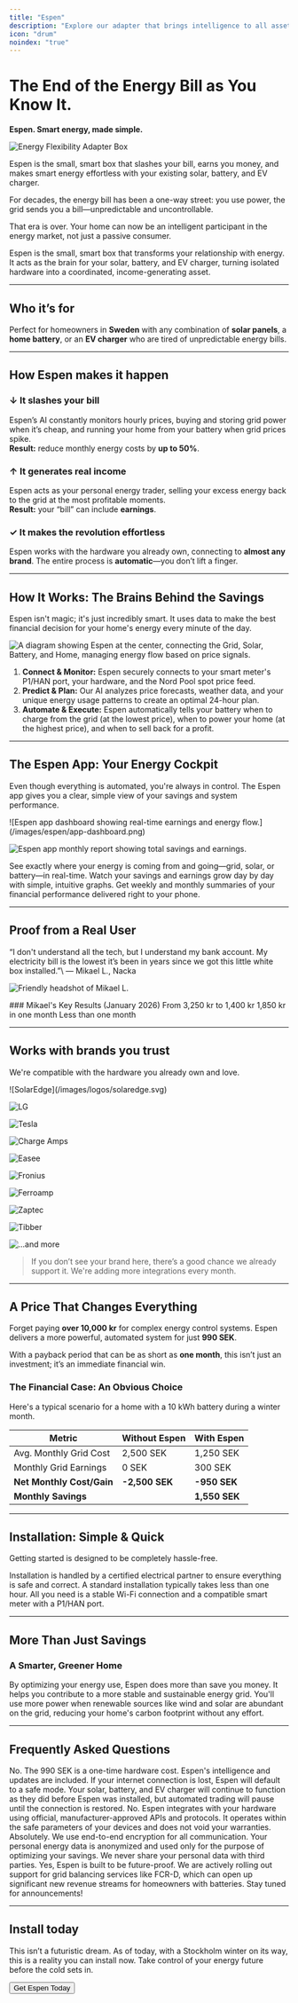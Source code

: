```yaml
---
title: "Espen"
description: "Explore our adapter that brings intelligence to all assets."
icon: "drum"
noindex: "true"
---
```


# The End of the Energy Bill as You Know It.

**Espen. Smart energy, made simple.**

<img
  src="/images/espen1.png"
  alt="Energy Flexibility Adapter Box"
  noZoom={true}
  className="rounded-xl"
/>

Espen is the small, smart box that slashes your bill, earns you money, and makes smart energy effortless with your existing solar, battery, and EV charger.

For decades, the energy bill has been a one-way street: you use power, the grid sends you a bill—unpredictable and uncontrollable.

That era is over. Your home can now be an intelligent participant in the energy market, not just a passive consumer.

Espen is the small, smart box that transforms your relationship with energy. It acts as the brain for your solar, battery, and EV charger, turning isolated hardware into a coordinated, income-generating asset.

---

## Who it’s for

Perfect for homeowners in **Sweden** with any combination of **solar panels**, a **home battery**, or an **EV charger** who are tired of unpredictable energy bills.

---

## How Espen makes it happen

### ↓ It slashes your bill

Espen’s AI constantly monitors hourly prices, buying and storing grid power when it’s cheap, and running your home from your battery when grid prices spike.\
**Result:** reduce monthly energy costs by **up to 50%**.

### ↑ It generates real income

Espen acts as your personal energy trader, selling your excess energy back to the grid at the most profitable moments.\
**Result:** your “bill” can include **earnings**.

### ✓ It makes the revolution effortless

Espen works with the hardware you already own, connecting to **almost any brand**. The entire process is **automatic**—you don’t lift a finger.

---

## How It Works: The Brains Behind the Savings

Espen isn't magic; it's just incredibly smart. It uses data to make the best financial decision for your home's energy every minute of the day.

![A diagram showing Espen at the center, connecting the Grid, Solar, Battery, and Home, managing energy flow based on price signals.](/images/espen/how-it-works-diagram.png)

1. **Connect & Monitor:** Espen securely connects to your smart meter's P1/HAN port, your hardware, and the Nord Pool spot price feed.
2. **Predict & Plan:** Our AI analyzes price forecasts, weather data, and your unique energy usage patterns to create an optimal 24-hour plan.
3. **Automate & Execute:** Espen automatically tells your battery when to charge from the grid (at the lowest price), when to power your home (at the highest price), and when to sell back for a profit.

---

## The Espen App: Your Energy Cockpit

Even though everything is automated, you're always in control. The Espen app gives you a clear, simple view of your savings and system performance.

<div className="grid grid-cols-1 md:grid-cols-2 gap-4">
![Espen app dashboard showing real-time earnings and energy flow.](/images/espen/app-dashboard.png)

![Espen app monthly report showing total savings and earnings.](/images/espen/app-report.png)

</div>

<CardGroup cols={2}>
  <Card title="Live View" icon="analytics">
    See exactly where your energy is coming from and going—grid, solar, or battery—in real-time.
  </Card>
  <Card title="Earnings Tracker" icon="dollar-circle">
    Watch your savings and earnings grow day by day with simple, intuitive graphs.
  </Card>
  <Card title="Performance Reports" icon="file-invoice">
    Get weekly and monthly summaries of your financial performance delivered right to your phone.
  </Card>
</CardGroup>

---

## Proof from a Real User

<div className="grid grid-cols-1 lg:grid-cols-2 gap-6 items-center">
<div>
<success>
  “I don't understand all the tech, but I understand my bank account. My electricity bill is the lowest it’s been in years since we got this little white box installed.”\
  — Mikael L., Nacka
</success>

<img
  src="/images/testimonials/mikael-l.jpg"
  alt="Friendly headshot of Mikael L."
  className="mt-4 rounded-lg"
/>

</div>

<div>
### Mikael's Key Results (January 2026)

<CardGroup cols={2}>
  <Card title="Energy Bill Reduction" icon="arrow-down-to-arc">
    From 3,250 kr to 1,400 kr
  </Card>
  <Card title="Net Savings" icon="sparkles">
    1,850 kr in one month
  </Card>
  <Card title="Payback Period" icon="timer">
    Less than one month
  </Card>
</CardGroup>

</div>

</div>

---

## Works with brands you trust

We're compatible with the hardware you already own and love.

<div className="grid grid-cols-2 sm:grid-cols-3 md:grid-cols-5 gap-6 items-center">
![SolarEdge](/images/logos/solaredge.svg)

![LG](/images/logos/lg.svg)

![Tesla](/images/logos/tesla.svg)

![Charge Amps](/images/logos/chargeamps.svg)

![Easee](/images/logos/easee.svg)

![Fronius](/images/logos/fronius.svg)

![Ferroamp](/images/logos/ferroamp.svg)

![Zaptec](/images/logos/zaptec.svg)

![Tibber](/images/logos/tibber.svg)

![...and more](/images/logos/more.svg)

</div>

> If you don’t see your brand here, there’s a good chance we already support it. We're adding more integrations every month.

---

## A Price That Changes Everything

Forget paying **over 10,000 kr** for complex energy control systems. Espen delivers a more powerful, automated system for just **990 SEK**.

With a payback period that can be as short as **one month**, this isn’t just an investment; it’s an immediate financial win.

### The Financial Case: An Obvious Choice

Here's a typical scenario for a home with a 10 kWh battery during a winter month.

| Metric                    | Without Espen  | With Espen    |
| ------------------------- | -------------- | ------------- |
| Avg. Monthly Grid Cost    | 2,500 SEK      | 1,250 SEK     |
| Monthly Grid Earnings     | 0 SEK          | 300 SEK       |
| **Net Monthly Cost/Gain** | **-2,500 SEK** | **-950 SEK**  |
| **Monthly Savings**       |                | **1,550 SEK** |

---

## Installation: Simple & Quick

Getting started is designed to be completely hassle-free.

<CardGroup cols={2}>
  <Card title="Who Installs It?" icon="user-gear">
    Installation is handled by a certified electrical partner to ensure everything is safe and correct.
  </Card>
  <Card title="How Long Does It Take?" icon="bolt">
    A standard installation typically takes less than one hour.
  </Card>
  <Card title="What's Required?" icon="list-check">
    All you need is a stable Wi-Fi connection and a compatible smart meter with a P1/HAN port.
  </Card>
</CardGroup>

---

## More Than Just Savings

### A Smarter, Greener Home

By optimizing your energy use, Espen does more than save you money. It helps you contribute to a more stable and sustainable energy grid. You'll use more power when renewable sources like wind and solar are abundant on the grid, reducing your home's carbon footprint without any effort.

---

## Frequently Asked Questions

<AccordionGroup>
  <Accordion title="Is there a subscription fee?">
    No. The 990 SEK is a one-time hardware cost. Espen's intelligence and updates are included.
  </Accordion>
  <Accordion title="What happens if my internet connection goes down?">
    If your internet connection is lost, Espen will default to a safe mode. Your solar, battery, and EV charger will continue to function as they did before Espen was installed, but automated trading will pause until the connection is restored.
  </Accordion>
  <Accordion title="Will this affect my hardware warranties?">
    No. Espen integrates with your hardware using official, manufacturer-approved APIs and protocols. It operates within the safe parameters of your devices and does not void your warranties.
  </Accordion>
  <Accordion title="Is my data secure?">
    Absolutely. We use end-to-end encryption for all communication. Your personal energy data is anonymized and used only for the purpose of optimizing your savings. We never share your personal data with third parties.
  </Accordion>
  <Accordion title="Does Espen support grid services like FCR-D?">
    Yes, Espen is built to be future-proof. We are actively rolling out support for grid balancing services like FCR-D, which can open up significant new revenue streams for homeowners with batteries. Stay tuned for announcements!
  </Accordion>
</AccordionGroup>

---

## Install today

This isn’t a futuristic dream. As of today, with a Stockholm winter on its way, this is a reality you can install now. Take control of your energy future before the cold sets in.

<Button href="/get-started" variant="primary" className="mt-4">
  Get Espen Today
</Button>